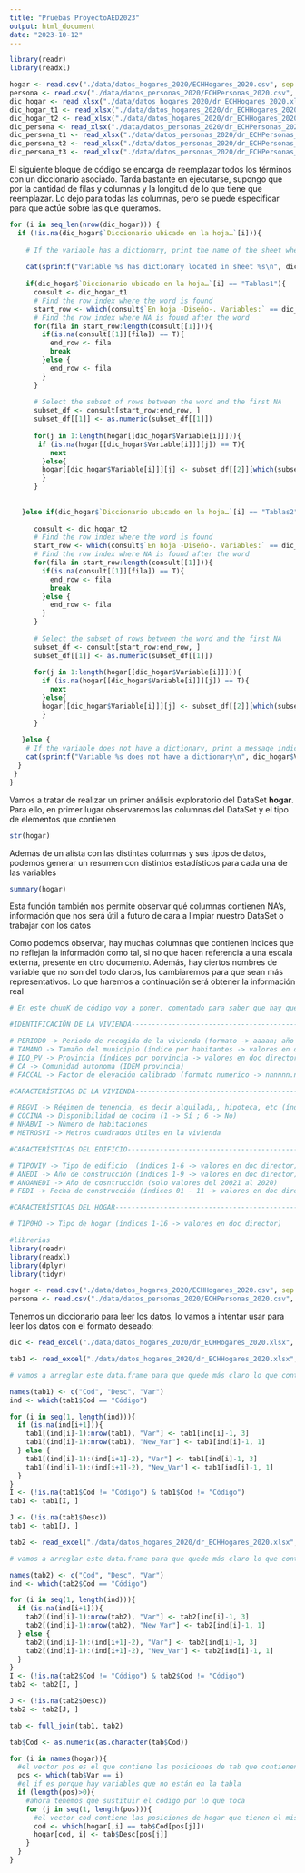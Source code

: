 ```yaml
---
title: "Pruebas ProyectoAED2023"
output: html_document
date: "2023-10-12"
---
```


```r
library(readr)
library(readxl)
```

```r
hogar <- read.csv("./data/datos_hogares_2020/ECHHogares_2020.csv", sep = "\t")
persona <- read.csv("./data/datos_personas_2020/ECHPersonas_2020.csv", sep = "\t")
dic_hogar <- read_xlsx("./data/datos_hogares_2020/dr_ECHHogares_2020.xlsx", skip = 1)
dic_hogar_t1 <- read_xlsx("./data/datos_hogares_2020/dr_ECHHogares_2020.xlsx", sheet = 2)
dic_hogar_t2 <- read_xlsx("./data/datos_hogares_2020/dr_ECHHogares_2020.xlsx", sheet = 3)
dic_persona <- read_xlsx("./data/datos_personas_2020/dr_ECHPersonas_2020.xlsx", skip = 1)
dic_persona_t1 <- read_xlsx("./data/datos_personas_2020/dr_ECHPersonas_2020.xlsx", sheet = 2)
dic_persona_t2 <- read_xlsx("./data/datos_personas_2020/dr_ECHPersonas_2020.xlsx", sheet = 3)
dic_persona_t3 <- read_xlsx("./data/datos_personas_2020/dr_ECHPersonas_2020.xlsx", sheet = 4)
```

El siguiente bloque de código se encarga de reemplazar todos los términos con un diccionario asociado. Tarda bastante en ejecutarse, supongo que por la cantidad de filas y columnas y la longitud de lo que tiene que reemplazar. Lo dejo para todas las columnas, pero se puede especificar para que actúe sobre las que queramos.

```r
for (i in seq_len(nrow(dic_hogar))) {
  if (!is.na(dic_hogar$`Diccionario ubicado en la hoja…`[i])){
    
    # If the variable has a dictionary, print the name of the sheet where it is located
    
    cat(sprintf("Variable %s has dictionary located in sheet %s\n", dic_hogar$Variable[i], dic_hogar$`Diccionario ubicado en la hoja…`[i]))
    
    if(dic_hogar$`Diccionario ubicado en la hoja…`[i] == "Tablas1"){
      consult <- dic_hogar_t1
      # Find the row index where the word is found
      start_row <- which(consult$`En hoja -Diseño-. Variables:` == dic_hogar$Variable[i])
      # Find the row index where NA is found after the word
      for(fila in start_row:length(consult[[1]])){
        if(is.na(consult[[1]][fila]) == T){
          end_row <- fila
          break
        }else {
          end_row <- fila
        }
      }
      
      # Select the subset of rows between the word and the first NA
      subset_df <- consult[start_row:end_row, ]
      subset_df[[1]] <- as.numeric(subset_df[[1]])
      
      for(j in 1:length(hogar[[dic_hogar$Variable[i]]])){
       if (is.na(hogar[[dic_hogar$Variable[i]]][j]) == T){
          next
        }else{
        hogar[[dic_hogar$Variable[i]]][j] <- subset_df[[2]][which(subset_df[1] == hogar[[dic_hogar$Variable[i]]][j])]
        }
      }
    
    
   }else if(dic_hogar$`Diccionario ubicado en la hoja…`[i] == "Tablas2"){
    
      consult <- dic_hogar_t2
      # Find the row index where the word is found
      start_row <- which(consult$`En hoja -Diseño-. Variables:` == dic_hogar$Variable[i])
      # Find the row index where NA is found after the word
      for(fila in start_row:length(consult[[1]])){
        if(is.na(consult[[1]][fila]) == T){
          end_row <- fila
          break
        }else {
          end_row <- fila
        }
      }
      
      # Select the subset of rows between the word and the first NA
      subset_df <- consult[start_row:end_row, ]
      subset_df[[1]] <- as.numeric(subset_df[[1]])
      
      for(j in 1:length(hogar[[dic_hogar$Variable[i]]])){
        if (is.na(hogar[[dic_hogar$Variable[i]]][j]) == T){
          next
        }else{
        hogar[[dic_hogar$Variable[i]]][j] <- subset_df[[2]][which(subset_df[1] == hogar[[dic_hogar$Variable[i]]][j])]
        }
      }
      
   }else {
    # If the variable does not have a dictionary, print a message indicating so
    cat(sprintf("Variable %s does not have a dictionary\n", dic_hogar$Variable[i]))
  }
 }
}
```

Vamos a tratar de realizar un primer análisis exploratorio del DataSet **hogar**. Para ello, en primer lugar observaremos las columnas del DataSet y el tipo de elementos que contienen

```r
str(hogar)
```
Además de un alista con las distintas columnas y sus tipos de datos, podemos generar un resumen con distintos estadísticos para cada una de las variables

```r
summary(hogar)
```
Esta función también nos permite observar qué columnas contienen NA's, información que nos será útil a futuro de cara a limpiar nuestro DataSet o trabajar con los datos

Como podemos observar, hay muchas columnas que contienen índices que no reflejan la información como tal, si no que hacen referencia a una escala externa, presente en otro documento. Además, hay ciertos nombres de variable que no son del todo claros, los cambiaremos para que sean más representativos. Lo que haremos a continuación será obtener la información real


```r
# En este chunK de código voy a poner, comentado para saber que hay que modificarlo o borrarlo, info relevante acerca de los campos, para no tener que mirarla en el fichero director

#IDENTIFICACIÓN DE LA VIVIENDA-----------------------------------------------------------------------------------------------------------

# PERIODO -> Periodo de recogida de la vivienda (formato -> aaaan; año + n-trimestre)
# TAMANO -> Tamaño del municipio (índice por habitantes -> valores en doc director)
# IDQ_PV -> Provincia (índices por porvincia -> valores en doc director)
# CA -> Comunidad autonoma (IDEM provincia)
# FACCAL -> Factor de elevación calibrado (formato numerico -> nnnnnn.nnnnnn)

#CARACTERÍSTICAS DE LA VIVIENDA----------------------------------------------------------------------------------------------------------

# REGVI -> Régimen de tenencia, es decir alquilada,, hipoteca, etc (índices por tipo -> valores en doc director)
# COCINA -> Disponibilidad de cocina (1 -> Sí ; 6 -> No)
# NHABVI -> Número de habitaciones
# METROSVI -> Metros cuadrados útiles en la vivienda

#CARACTERÍSTICAS DEL EDIFICIO------------------------------------------------------------------------------------------------------------

# TIPOVIV -> Tipo de edificio  (índices 1-6 -> valores en doc director)
# ANEDI -> Año de construcción (índices 1-9 -> valores en doc director)
# ANOANEDI -> Año de cosntrucción (solo valores del 20021 al 2020)
# FEDI -> Fecha de construcción (índices 01 - 11 -> valores en doc director)

#CARACTERÍSTICAS DEL HOGAR---------------------------------------------------------------------------------------------------------------

# TIP0HO -> Tipo de hogar (índices 1-16 -> valores en doc director)


```


```r
#librerias
library(readr)
library(readxl)
library(dplyr)
library(tidyr)
```


```r
hogar <- read.csv("./data/datos_hogares_2020/ECHHogares_2020.csv", sep = "\t")
persona <- read.csv("./data/datos_personas_2020/ECHPersonas_2020.csv", sep = "\t")
```

Tenemos un diccionario para leer los datos, lo vamos a intentar usar para leer los datos con el formato deseado:
```r
dic <- read_excel("./data/datos_hogares_2020/dr_ECHHogares_2020.xlsx", skip = 1)

tab1 <- read_excel("./data/datos_hogares_2020/dr_ECHHogares_2020.xlsx", sheet = "Tablas1", col_names = FALSE, skip = 4)

# vamos a arreglar este data.frame para que quede más claro lo que contiene

names(tab1) <- c("Cod", "Desc", "Var")
ind <- which(tab1$Cod == "Código")

for (i in seq(1, length(ind))){
  if (is.na(ind[i+1])){
    tab1[(ind[i]-1):nrow(tab1), "Var"] <- tab1[ind[i]-1, 3]
    tab1[(ind[i]-1):nrow(tab1), "New_Var"] <- tab1[ind[i]-1, 1]
  } else {
    tab1[(ind[i]-1):(ind[i+1]-2), "Var"] <- tab1[ind[i]-1, 3]
    tab1[(ind[i]-1):(ind[i+1]-2), "New_Var"] <- tab1[ind[i]-1, 1]
  }
}
I <- (!is.na(tab1$Cod != "Código") & tab1$Cod != "Código")
tab1 <- tab1[I, ]

J <- (!is.na(tab1$Desc))
tab1 <- tab1[J, ]

tab2 <- read_excel("./data/datos_hogares_2020/dr_ECHHogares_2020.xlsx", sheet = "Tablas2", col_names = FALSE, skip = 4)

# vamos a arreglar este data.frame para que quede más claro lo que contiene

names(tab2) <- c("Cod", "Desc", "Var")
ind <- which(tab2$Cod == "Código")

for (i in seq(1, length(ind))){
  if (is.na(ind[i+1])){
    tab2[(ind[i]-1):nrow(tab2), "Var"] <- tab2[ind[i]-1, 3]
    tab2[(ind[i]-1):nrow(tab2), "New_Var"] <- tab2[ind[i]-1, 1]
  } else {
    tab2[(ind[i]-1):(ind[i+1]-2), "Var"] <- tab2[ind[i]-1, 3]
    tab2[(ind[i]-1):(ind[i+1]-2), "New_Var"] <- tab2[ind[i]-1, 1]
  }
}
I <- (!is.na(tab2$Cod != "Código") & tab2$Cod != "Código")
tab2 <- tab2[I, ]

J <- (!is.na(tab2$Desc))
tab2 <- tab2[J, ]

tab <- full_join(tab1, tab2)

tab$Cod <- as.numeric(as.character(tab$Cod))

for (i in names(hogar)){
  #el vector pos es el que contiene las posiciones de tab que contienen info sobre esa variable
  pos <- which(tab$Var == i)
  #el if es porque hay variables que no están en la tabla
  if (length(pos)>0){
    #ahora tenemos que sustituir el código por lo que toca
    for (j in seq(1, length(pos))){
      #el vector cod contiene las posiciones de hogar que tienen el mismo código para así poder sustituirlos
      cod <- which(hogar[,i] == tab$Cod[pos[j]])
      hogar[cod, i] <- tab$Desc[pos[j]]
    }
  }
}

```


